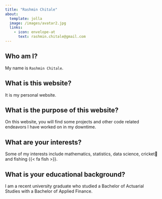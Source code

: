 ```yaml
---
title: "Rashmin Chitale"
about:
  template: jolla
  image: /images/avatar2.jpg
  links:
    - icon: envelope-at
      text: rashmin.chitale@gmail.com
---
```


::: callout-note
## Who am I?
My name is `Rashmin Chitale`.
:::

::: callout-warning
## What is this website?
It is my personal website.
:::

::: callout-important
## What is the purpose of this website?
On this website, you will find some projects and other code related endeavors I have worked on in my downtime.
:::

::: callout-tip
## What are your interests?
Some of my interests include mathematics, statistics, data science, cricket🏏and fishing {{< fa fish >}}.
:::

::: callout-caution
## What is your educational background?
I am a recent university graduate who studied a Bachelor of Actuarial Studies with a Bachelor of Applied Finance.
:::


